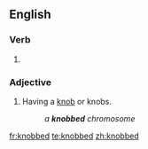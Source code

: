 ==English==

===Verb===
{{head|en|verb form}}

# {{en-past of|knob}}

===Adjective===
{{en-adj|-}}

# Having a [[knob]] or knobs.
#: ''a '''knobbed''' chromosome''

[[fr:knobbed]]
[[te:knobbed]]
[[zh:knobbed]]